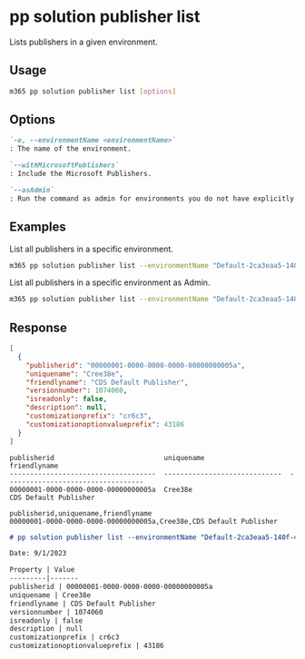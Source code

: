 
# pp solution publisher list

Lists publishers in a given environment.

## Usage

```sh
m365 pp solution publisher list [options]
```

## Options

```md definition-list
`-e, --environmentName <environmentName>`
: The name of the environment.

`--withMicrosoftPublishers`
: Include the Microsoft Publishers.

`--asAdmin`
: Run the command as admin for environments you do not have explicitly assigned permissions to.
```

<Global />

## Examples

List all publishers in a specific environment.

```sh
m365 pp solution publisher list --environmentName "Default-2ca3eaa5-140f-4175-8261-3272edf9f339"
```

List all publishers in a specific environment as Admin.

```sh
m365 pp solution publisher list --environmentName "Default-2ca3eaa5-140f-4175-8261-3272edf9f339" --asAdmin
```

## Response

<Tabs>
  <TabItem value="JSON">

  ```json
  [
    {
      "publisherid": "00000001-0000-0000-0000-00000000005a",
      "uniquename": "Cree38e",
      "friendlyname": "CDS Default Publisher",
      "versionnumber": 1074060,
      "isreadonly": false,
      "description": null,
      "customizationprefix": "cr6c3",
      "customizationoptionvalueprefix": 43186
    }
  ]
  ```

  </TabItem>
  <TabItem value="Text">

  ```text
  publisherid                           uniquename                     friendlyname
  ------------------------------------  -----------------------------  ----------------------------------
  00000001-0000-0000-0000-00000000005a  Cree38e                        CDS Default Publisher
  ```

  </TabItem>
  <TabItem value="CSV">

  ```csv
  publisherid,uniquename,friendlyname
  00000001-0000-0000-0000-00000000005a,Cree38e,CDS Default Publisher
  ```

  </TabItem>
  <TabItem value="Markdown">

  ```md
  # pp solution publisher list --environmentName "Default-2ca3eaa5-140f-4175-8261-3272edf9f339"
  
  Date: 9/1/2023

  Property | Value
  ---------|-------
  publisherid | 00000001-0000-0000-0000-00000000005a
  uniquename | Cree38e
  friendlyname | CDS Default Publisher
  versionnumber | 1074060
  isreadonly | false
  description | null
  customizationprefix | cr6c3
  customizationoptionvalueprefix | 43186
  ```

  </TabItem>
</Tabs>

